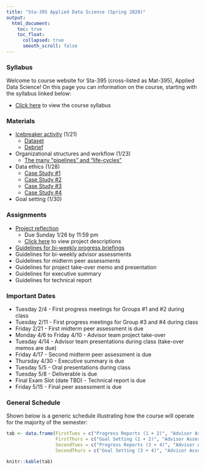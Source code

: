 ```yaml
---
title: "Sta-395 Applied Data Science (Spring 2020)"
output:
  html_document:
    toc: true
    toc_float:
      collapsed: true
      smooth_scroll: false
---
```


### Syllabus

Welcome to course website for Sta-395 (cross-listed as Mat-395), Applied Data Science!  On this page you can information on the course, starting with the syllabus linked below:

- [Click here](syllabus395s20.html) to view the course syllabus

### Materials

- [Icebreaker activity](s395s20/First_day.html) (1/21)
    - [Dataset](https://remiller1450.github.io/data/GradAdm.csv)
    - [Debrief](s395s20/First_day_debrief.html)
- Organizational structures and workflow (1/23)
    - [The many "pipelines" and "life-cycles"](s395s20/ds_proj_pipe.pdf)
- Data ethics (1/28)
    - [Case Study #1](https://aiethics.princeton.edu/wp-content/uploads/sites/587/2018/10/Princeton-AI-Ethics-Case-Study-1.pdf)
    - [Case Study #2](https://aiethics.princeton.edu/wp-content/uploads/sites/587/2018/10/Princeton-AI-Ethics-Case-Study-2.pdf)
    - [Case Study #3](https://aiethics.princeton.edu/wp-content/uploads/sites/587/2018/10/Princeton-AI-Ethics-Case-Study-3.pdf)
    - [Case Study #4](https://aiethics.princeton.edu/wp-content/uploads/sites/587/2018/10/Princeton-AI-Ethics-Case-Study-4.pdf)
- Goal setting (1/30)


### Assignments

- [Project reflection](s395s20/proj_pref.html)
    - Due Sunday 1/26 by 11:59 pm
    - [Click here](s395s20/s395_topics.html) to view project descriptions
- [Guidelines for bi-weekly progress briefings](s395s20/prog_guidelines.html)
- Guidelines for bi-weekly advisor assessments
- Guidelines for midterm peer assessments
- Guidelines for project take-over memo and presentation
- Guidelines for executive summary
- Guidelines for technical report

### Important Dates

- Tuesday 2/4 - First progress meetings for Groups #1 and #2 during class
- Tuesday 2/11 - First progress meetings for Group #3 and #4 during class
- Friday 2/21 - First midterm peer assessment is due
- Monday 4/6 to Friday 4/10 - Advisor team project take-over
- Tuesday 4/14 - Advisor team presentations during class (take-over memos are due)
- Friday 4/17 - Second midterm peer assessment is due
- Thursday 4/30 - Executive summary is due
- Tuesday 5/5 - Oral presentations during class
- Tuesday 5/8 - Deliverable is due
- Final Exam Slot (date TBD) - Technical report is due
- Friday 5/15 - Final peer assessment is due

### General Schedule

Shown below is a generic schedule illustrating how the course will operate for the majority of the semester:

```r
tab <- data.frame(FirstTues = c("Progress Reports (1 + 2)", "Advisor Assessment of progress (3 + 4)", "Time to work/organize"),
                  FirstThurs = c("Goal Setting (1 + 2)", "Advisor Assessment of goals (3 + 4)", "Time to work/organize"),
                  SecondTues = c("Progress Reports (3 + 4)", "Advisor Assessment of progress (1 + 2)", "Time to work/organize"),
                  SecondThurs = c("Goal Setting (3 + 4)", "Advisor Assessment of goals (1 + 2)", "Time to work/organize"))

knitr::kable(tab)

```